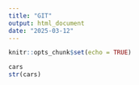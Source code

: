 ```yaml
---
title: "GIT"
output: html_document
date: "2025-03-12"
---
```


```r
knitr::opts_chunk$set(echo = TRUE)
```

```r
cars
str(cars)
```

